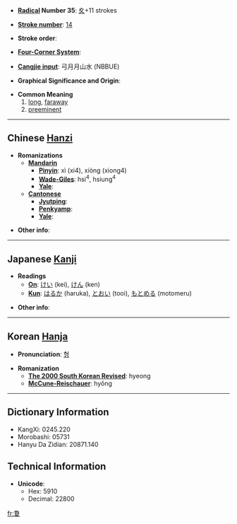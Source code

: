 * '''[[Wiktionary:Chinese radical index| Radical]] Number 35''': [[Wiktionary:Chinese radical index 夊|夊]]+11 strokes

* '''[[Wiktionary:Chinese total strokes index|Stroke number]]''': [[Wiktionary:Chinese total strokes index 14|14]]

* '''Stroke order''': 

* '''[[Wiktionary:Chinese four corner index|Four-Corner System]]''': 

* '''[[Wiktionary:Chinese Cangjie index|Cangjie input]]''': 弓月月山水 (NBBUE)

* '''Graphical Significance and Origin''': 

* '''Common Meaning'''
*#[[long]], [[faraway]]
*# [[preeminent]]

----

== Chinese [[Hanzi]] ==

* '''Romanizations'''
** '''[[Mandarin]]'''
*** '''[[Pinyin]]''': xì (xi4), xiòng (xiong4)
*** '''[[Wade-Giles]]''': hsi<sup>4</sup>, hsiung<sup>4</sup>
*** '''[[Yale]]''': 
** '''[[Cantonese]]'''
*** '''[[Jyutping]]''':
*** '''[[Penkyamp]]''': 
*** '''[[Yale]]''': 

* '''Other info''': 

----

== Japanese [[Kanji]] ==

* '''Readings'''
** '''[[On]]''': [[けい]] (kei), [[けん]] (ken)
** '''[[Kun]]''': [[はるか]] (haruka), [[とおい]] (tooi), [[もとめる]] (motomeru)

* '''Other info''':  

----

== Korean [[Hanja]] ==

* '''Pronunciation''': [[형]]

* '''Romanization'''
** '''[[The 2000 South Korean Revised Romanization|The 2000 South Korean Revised]]''': hyeong
** '''[[McCune-Reischauer]]''': hyŏng

----

== Dictionary Information ==

* KangXi: 0245.220
* Morobashi: 05731
* Hanyu Da Zidian: 20871.140

== Technical Information ==

* '''Unicode''':
** Hex: 5910
** Decimal: 22800

[[fr:夐]]